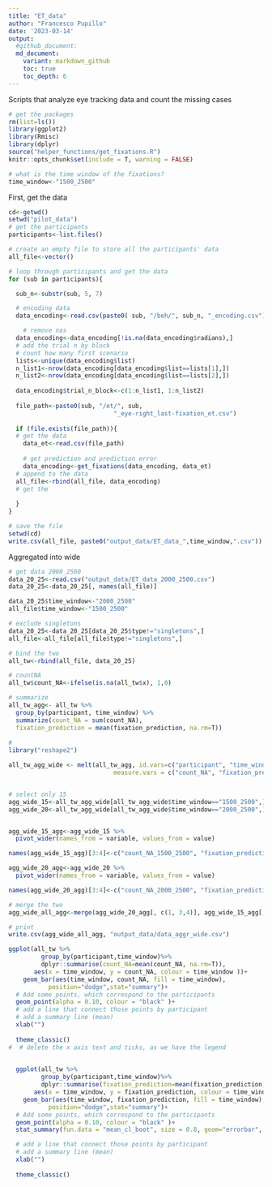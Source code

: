 ```yaml
---
title: "ET_data"
author: "Francesco Pupillo"
date: '2023-03-14'
output: 
  #github_document:
  md_document:
    variant: markdown_github
    toc: true
    toc_depth: 6
---
```


Scripts that analyze eye tracking data and count the missing cases

```r
# get the packages
rm(list=ls())
library(ggplot2)
library(Rmisc)
library(dplyr)
source("helper_functions/get_fixations.R")
knitr::opts_chunk$set(include = T, warning = FALSE)

# what is the time window of the fixations?
time_window<-"1500_2500"
```

First, get the data
```r
cd<-getwd()
setwd("pilot_data")
# get the participants
participants<-list.files()

# create an empty file to store all the participants' data
all_file<-vector()

# loop through participants and get the data
for (sub in participants){

  sub_n<-substr(sub, 5, 7)

  # encoding data
  data_encoding<-read.csv(paste0( sub, "/beh/", sub_n, "_encoding.csv"))

    # remove nas
  data_encoding<-data_encoding[!is.na(data_encoding$radians),]
  # add the trial n by block
  # count how many first scenario
  lists<-unique(data_encoding$list)
  n_list1<-nrow(data_encoding[data_encoding$list==lists[1],])
  n_list2<-nrow(data_encoding[data_encoding$list==lists[2],])
  
  data_encoding$trial_n_block<-c(1:n_list1, 1:n_list2)
  
  file_path<-paste0(sub, "/et/", sub, 
                             "_eye-right_last-fixation_et.csv")
  
  if (file.exists(file_path)){
  # get the data
    data_et<-read.csv(file_path)
    
    # get prediction and prediction error
    data_encoding<-get_fixations(data_encoding, data_et)
  # append to the data
  all_file<-rbind(all_file, data_encoding)
  # get the 
  
  }
}

# save the file
setwd(cd)
write.csv(all_file, paste0("output_data/ET_data_",time_window,".csv"))

```

Aggregated into wide
```r
# get data 2000_2500
data_20_25<-read.csv("output_data/ET_data_2000_2500.csv")
data_20_25<-data_20_25[, names(all_file)]

data_20_25$time_window<-"2000_2500"
all_file$time_window<-"1500_2500"

# exclude singletons
data_20_25<-data_20_25[data_20_25$type!="singletons",]
all_file<-all_file[all_file$type!="singletons",]

# bind the two
all_tw<-rbind(all_file, data_20_25)

# countNA
all_tw$count_NA<-ifelse(is.na(all_tw$x), 1,0)

# summarize
all_tw_agg<- all_tw %>%
  group_by(participant, time_window) %>%
  summarize(count_NA = sum(count_NA),
  fixation_prediction = mean(fixation_prediction, na.rm=T))
            
#
library("reshape2")

all_tw_agg_wide <- melt(all_tw_agg, id.vars=c("participant", "time_window"), 
                             measure.vars = c("count_NA", "fixation_prediction") )


# select only 15
agg_wide_15<-all_tw_agg_wide[all_tw_agg_wide$time_window=="1500_2500",]
agg_wide_20<-all_tw_agg_wide[all_tw_agg_wide$time_window=="2000_2500",]


agg_wide_15_agg<-agg_wide_15 %>%
  pivot_wider(names_from = variable, values_from = value)

names(agg_wide_15_agg)[3:4]<-c("count_NA_1500_2500", "fixation_prediction_1500_2500")

agg_wide_20_agg<-agg_wide_20 %>%
  pivot_wider(names_from = variable, values_from = value)

names(agg_wide_20_agg)[3:4]<-c("count_NA_2000_2500", "fixation_prediction_2000_2500")

# merge the two
agg_wide_all_agg<-merge(agg_wide_20_agg[, c(1, 3,4)], agg_wide_15_agg[, c(1,3,4)], by = 'participant')

# print
write.csv(agg_wide_all_agg, "output_data/data_aggr_wide.csv")

```

```R
ggplot(all_tw %>%
         group_by(participant,time_window)%>%
         dplyr::summarise(count_NA=mean(count_NA, na.rm=T)), 
       aes(x = time_window, y = count_NA, colour = time_window ))+
    geom_bar(aes(time_window, count_NA, fill = time_window),
           position="dodge",stat="summary")+
  # Add some points, which correspond to the participants
  geom_point(alpha = 0.10, colour = "black" )+
  # add a line that connect those points by participant
  # add a summary line (mean)
  xlab("")
  
  theme_classic()
#  # delete the x axis text and ticks, as we have the legend

  
  ggplot(all_tw %>%
         group_by(participant,time_window)%>%
         dplyr::summarise(fixation_prediction=mean(fixation_prediction, na.rm=T)), 
       aes(x = time_window, y = fixation_prediction, colour = time_window ))+
    geom_bar(aes(time_window, fixation_prediction, fill = time_window),
           position="dodge",stat="summary")+
  # Add some points, which correspond to the participants
  geom_point(alpha = 0.10, colour = "black" )+
  stat_summary(fun.data = "mean_cl_boot", size = 0.8, geom="errorbar", width=0.2 )+ # this line adds error bars

  # add a line that connect those points by participant
  # add a summary line (mean)
  xlab("")
  
  theme_classic()
```
